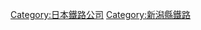 {{catmore}}
{{Commonscat|Echigo Tokimeki Railway}}
{{DEFAULTSORT:Echigo Tokimeki Railway}}
[[Category:日本鐵路公司|Category:日本鐵路公司]]
[[Category:新潟縣鐵路|Category:新潟縣鐵路]]